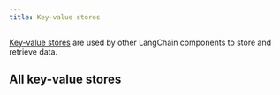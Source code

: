 ```yaml
---
title: Key-value stores
---
```


[Key-value stores](/oss/javascript/concepts/key_value_stores) are used by other LangChain components to store and retrieve data.

## All key-value stores

<IndexTable />
